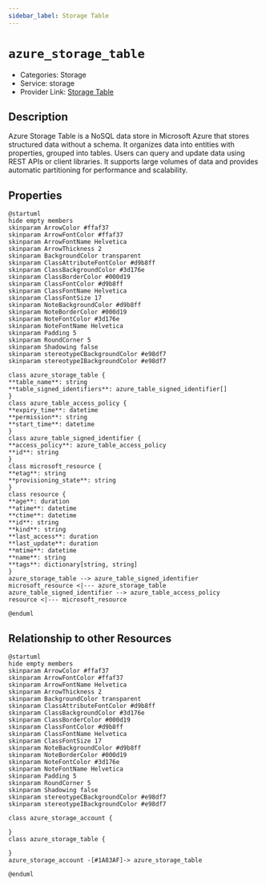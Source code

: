 ```yaml
---
sidebar_label: Storage Table
---
```


# `azure_storage_table`

- Categories: Storage
- Service: storage
- Provider Link: [Storage Table](https://docs.microsoft.com/en-us/azure/storage/tables/table-storage-overview)

## Description

Azure Storage Table is a NoSQL data store in Microsoft Azure that stores structured data without a schema. It organizes data into entities with properties, grouped into tables. Users can query and update data using REST APIs or client libraries. It supports large volumes of data and provides automatic partitioning for performance and scalability.

## Properties

<ZoomPanPinch>

```kroki imgType="plantuml" imgAlt="Diagram of Storage Table data model"
@startuml
hide empty members
skinparam ArrowColor #ffaf37
skinparam ArrowFontColor #ffaf37
skinparam ArrowFontName Helvetica
skinparam ArrowThickness 2
skinparam BackgroundColor transparent
skinparam ClassAttributeFontColor #d9b8ff
skinparam ClassBackgroundColor #3d176e
skinparam ClassBorderColor #000d19
skinparam ClassFontColor #d9b8ff
skinparam ClassFontName Helvetica
skinparam ClassFontSize 17
skinparam NoteBackgroundColor #d9b8ff
skinparam NoteBorderColor #000d19
skinparam NoteFontColor #3d176e
skinparam NoteFontName Helvetica
skinparam Padding 5
skinparam RoundCorner 5
skinparam Shadowing false
skinparam stereotypeCBackgroundColor #e98df7
skinparam stereotypeIBackgroundColor #e98df7

class azure_storage_table {
**table_name**: string
**table_signed_identifiers**: azure_table_signed_identifier[]
}
class azure_table_access_policy {
**expiry_time**: datetime
**permission**: string
**start_time**: datetime
}
class azure_table_signed_identifier {
**access_policy**: azure_table_access_policy
**id**: string
}
class microsoft_resource {
**etag**: string
**provisioning_state**: string
}
class resource {
**age**: duration
**atime**: datetime
**ctime**: datetime
**id**: string
**kind**: string
**last_access**: duration
**last_update**: duration
**mtime**: datetime
**name**: string
**tags**: dictionary[string, string]
}
azure_storage_table --> azure_table_signed_identifier
microsoft_resource <|--- azure_storage_table
azure_table_signed_identifier --> azure_table_access_policy
resource <|--- microsoft_resource

@enduml
```

</ZoomPanPinch>

## Relationship to other Resources

<ZoomPanPinch>

```kroki imgType="plantuml" imgAlt="Diagram of Storage Table resource relationships"
@startuml
hide empty members
skinparam ArrowColor #ffaf37
skinparam ArrowFontColor #ffaf37
skinparam ArrowFontName Helvetica
skinparam ArrowThickness 2
skinparam BackgroundColor transparent
skinparam ClassAttributeFontColor #d9b8ff
skinparam ClassBackgroundColor #3d176e
skinparam ClassBorderColor #000d19
skinparam ClassFontColor #d9b8ff
skinparam ClassFontName Helvetica
skinparam ClassFontSize 17
skinparam NoteBackgroundColor #d9b8ff
skinparam NoteBorderColor #000d19
skinparam NoteFontColor #3d176e
skinparam NoteFontName Helvetica
skinparam Padding 5
skinparam RoundCorner 5
skinparam Shadowing false
skinparam stereotypeCBackgroundColor #e98df7
skinparam stereotypeIBackgroundColor #e98df7

class azure_storage_account {

}
class azure_storage_table {

}
azure_storage_account -[#1A83AF]-> azure_storage_table

@enduml
```

</ZoomPanPinch>
